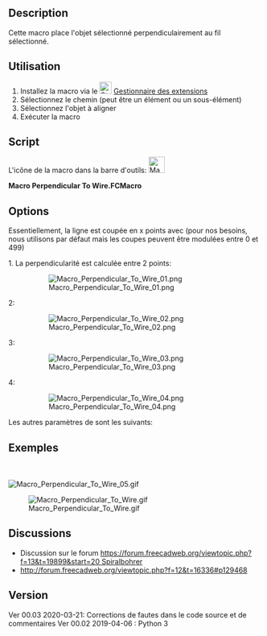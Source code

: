 <languages/>
{{Macro/fr
|Name=Macro Perpendicular To Wire
|Icon=Macro_Perpendicular_To_Wire.png
|Description=Cette macro positionne un objet perpendiculairement au fil sélectionné.
|Author=Mario52
|Version=00.03
|Date=2020-03-31
|FCVersion=Tous
|Download=[https://www.freecadweb.org/wiki/images/0/0c/Macro_Perpendicular_To_Wire.png ToolBar Icon]
}}

==Description== 
Cette macro place l'objet sélectionné perpendiculairement au fil sélectionné.

==Utilisation== 

# Installez la macro via le [[Image:Std_AddonMgr.svg|24px]] [[Std_AddonMgr/fr|Gestionnaire des extensions]]
# Sélectionnez le chemin (peut être un élément ou un sous-élément)
# Sélectionnez l'objet à aligner
# Exécuter la macro

==Script==

L'icône de la macro dans la barre d'outils: [[File:Macro Perpendicular To Wire.png|32px]]

'''Macro Perpendicular To Wire.FCMacro'''

{{MacroCode|code=
# -*- coding: utf-8 -*-
__title__   = "Macro Perpendicular To Wire"
__author__  = "Mario52"
__url__     = "https://wiki.freecadweb.org/Macro_Perpendicular_To_Wire"
__version__ = "00.03"
__date__    = "31/03/2020"

import Draft, Part

try:
    sel = FreeCADGui.Selection.getSelection()                               # Select an object
    
    lineSelected = FreeCADGui.Selection.getSelectionEx()[0].SubObjects[0]   # first object the Path object or SubObjects
    myCircle     = sel[1]                                                   # second object
    
    pointsDirection  = []
    
    pointsDirection = lineSelected.discretize(Number=500)                   # discretize the path line first selection
    
    v=pointsDirection[0].sub(pointsDirection[1])                            # avec vecteurs 1 et 2 (direction debut ligne)
    r=App.Rotation(App.Vector(0,0,1),v)
    
    pl=FreeCAD.Placement()                                                  # placement object
    pl.Rotation.Q = r.Q
    pl.Base = pointsDirection[0]
    myCircle.Placement = pl
    
    del pointsDirection[:]
    FreeCAD.ActiveDocument.recompute()
except Exception:
    print( "Select two objects. 1:The path 2:The object to align" )

}}

==Options==

Essentiellement, la ligne est coupée en x points avec {{incode|discretize()}} (pour nos besoins, nous utilisons par défaut {{incode|Number&#61;500}} mais les coupes peuvent être modulées entre 0 et 499)

{{Code|code=
    pointsDirection = lineSelected.Shape.discretize(Number=500)             # discretize the path line first selection
}}
1. La perpendicularité est calculée entre 2 points:
{{Code|code=
v=pointsDirection[0].sub(pointsDirection[1])          # perpendicular of first > second point
}}

:[[File:Macro Perpendicular To Wire 01.png]]
{{clear}}
2:

{{Code|code=
v=pointsDirection[-1].sub(pointsDirection[-2])       # perpendicular of last > before last point
pl.Base = pointsDirection[-1]                        # position base last point}}

:[[File:Macro Perpendicular To Wire 02.png]]
{{clear}}
3:

{{Code|code=
v=pointsDirection[100].sub(pointsDirection[101])   # perpendicular of point 100 > point 101
pl.Base = pointsDirection[100]                     # position base point 100}}

:[[File:Macro Perpendicular To Wire 03.png]]
{{clear}}
4:

{{Code|code=
v=pointsDirection[0].sub(pointsDirection[-1])         # perpendicular of first point > last point
pl.Base = pointsDirection[0]                          # position base first point}}

:[[File:Macro Perpendicular To Wire 04.png]]
{{clear}}

Les autres paramètres de {{incode|discretize()}} sont les suivants:

{{Code|code=
# Discretizes the edge and returns a list of points.
# Forum thread: http://forum.freecadweb.org/viewtopic.php?f=12&t=16336#p129468
# The function accepts keywords as argument:
# discretize(Number=n) => gives a list of 'n' equidistant points
# discretize(QuasiNumber=n) => gives a list of 'n' quasi equidistant points (is faster than the method above)
# discretize(Distance=d) => gives a list of equidistant points with distance 'd'
# discretize(Deflection=d) => gives a list of points with a maximum deflection 'd' to the edge
# discretize(QuasiDeflection=d) => gives a list of points with a maximum deflection 'd' to the edge (faster)
# discretize(Angular=a,Curvature=c,[Minimum=m]) => gives a list of points with an angular deflection of 'a'
# and a curvature deflection of 'c'. Optionally a minimum number of points
# can be set which by default is set to 2.
}}

==Exemples==
<br /><br />
[[File:Macro Perpendicular To Wire 05.gif]]
{{clear}}

[[File:Macro Perpendicular To Wire.gif]]

==Discussions==

* Discussion sur le forum [[https://forum.freecadweb.org/viewtopic.php?f=13&t=19899&start=20 Spiralbohrer]]
* http://forum.freecadweb.org/viewtopic.php?f=12&t=16336#p129468

==Version==

Ver 00.03 2020-03-21: Corrections de fautes dans le code source et de commentaires
Ver 00.02 2019-04-06 : Python 3